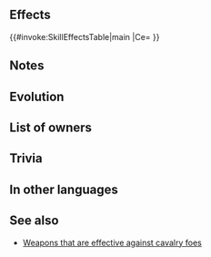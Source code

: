 {{Weapon Infobox
|tagid=SID_ウルファラウア＋
|weaponType=Red Tome
|might=10
|range=2
|effectiveness=cavalry
|effect=Effective against cavalry foes.
|cost=300
|exclusive=0
|userVersion1=Closed
|userVersion2=Open
|statModifiers=0,10,0,0,0
|SE=se_effect_wolf01.flac
|properties=random_all
}}
==Effects==
{{#invoke:SkillEffectsTable|main
|Ce={{Eft|Effectiveness|{{Mt|Cavalry}}}}
}}
==Notes==
{{Effective damage bonus|cavalry}}
==Evolution==
{{WEvo
|weapon=Keen Rauðrwolf+
|Medals=200
|Stones=20
|Dew=
}}
==List of owners==
{{Skill Hero List}}
==Trivia==
{{TomeColorTrivia|rauðr}}
==In other languages==
{{OtherLanguages
|japanese=ラウアウルフ＋
|german=Rauðrwolf+
|spanishEU=Lobo carmesí +
|spanishLA=Lobo rubí +
|french=Crocs rubis +
|italian=Rubinlupo+
|chineseTW=赤紅餓狼＋
|portuguese=Lobo rubro+
}}
==See also==
* [[Weapons that are effective against cavalry foes]]
{{Weapons Navbox}}
